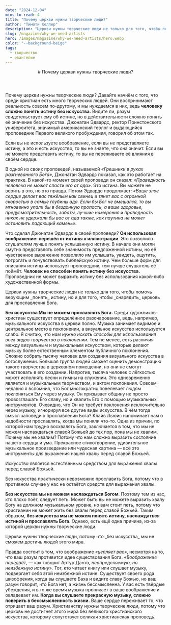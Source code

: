```yaml
---
date: "2024-12-04"
mins-to-read: 4
title: "Почему церкви нужны творческие люди?"
author: "Тимоти Келлер"
description: "Церкви нужны творческие люди не только для того, чтобы помочь верующим понять истину, но и для того, чтобы снарядить церковь для прославления Бога."
slug: /magazine/why-we-need-artists
hero: /images/magazine/why-we-need-artists/hero.webp
color: "--background-beige"
tags:
  - творчество
  - евангелие
---
```


<Header
  src="/images/magazine/why-we-need-artists/hero.webp"
  title="Почему церкви нужны творческие люди?"
  date="2024-12-04"
  author="Тимоти Келлер"
>
  # Почему церкви нужны творческие люди?
</Header>

Почему церкви нужны творческие люди? Давайте начнём с того, что среди христиан есть много творческих людей. Они воспринимают реальность совсем по-другому, и мы нуждаемся в них, ведь **человеку сложно понять истину без искусства.** Видите ли, разум свидетельствует ему об истине,
но в действительности сложно понять её значение без искусства. Джонатан Эдвардс, ректор
Принстонского университета, значимый американский теолог и выдающийся проповедник Первого великого
пробуждения, говорил об этом так.

<Quote author="Джонатан Эдвардс">
  Если вы не используете воображение, если вы не представляете истину, а это и есть искусство, то вы не знаете,
  что она значит. Если вы не можете представить истину, то вы не переживаете её влияния в своём сердце.
</Quote>

В одной из своих проповедей, называемой _«Грешники в руках разгневанного Бога»_, Джонатан Эдвардс показал, как это работает на практике. В какой-то момент своей проповеди он сказал: _«Праведность человека не может спасти его от ада»._ Это истина. Вы можете не верить в это, но это правда. Потом Эдвардс продолжает: _«Ваше злое сердце делает вас тяжёлым как свинец и тянет вас с огромной скоростью в самые глубины ада.
Если бы Бог не вмешался, то вы мгновенно упали бы в бездонную пропасть, а ваше здоровье, предусмотрительность, заботы, лучшие намерения и праведность никак не удержали бы вас от ада также, как паутина не может остановить падающий камень»._

Что сделал Джонатан Эдвардс в своей проповеди? **Он использовал воображение: перешёл от истины к иллюстрации**. Это позволило слушателям лучше понять услышанную истину.
В начале они могли смутно представлять себе значимость предложенной истины, но её чувственное выражение позволило им услышать, увидеть, ощутить, потрогать и почувствовать библейскую истину.
Чем больше форм для описания истины использует проповедник, тем лучше слушатель её поймёт. **Человек не способен понять истину без искусства.** Проповедник не может выразить истину без использования какой-либо художественной формы.

<ColoredTextBlock color="--accent-pink">
  Церкви нужны творческие люди не только для того, чтобы помочь верующим _понять_ истину, но и для того, чтобы _снарядить_ церковь для прославления Бога.
</ColoredTextBlock>

**Без искусства Мы не можем прославлять Бога.** Среди художников-христиан существует определённое разочарование, ведь, например, музыкального искусства в церкви полно. Музыка занимает видимое и центральное место в поклонении, а визуальное искусство используется слабо.
Я считаю, что _нам нужно искать способы для использования всех видов творчества в поклонении._ Тем не менее, есть различия между визуальным и музыкальным искусством, которые делают музыку более естественным элементом публичного поклонения. Сложно собрать тысячу
человек для создания визуального искусства в богослужении. Большая группа людей сможет оценить демонстрацию такого творчества в церковном помещении, но они не смогут участвовать в его создании. Напротив, тысяча человек с лёгкостью может исполнять песни и гимны на служении.
Это одновременно является и музыкальным творчеством, и актом поклонения. Совсем недавно я вспомнил, что Бог многократно повелевает людям поклоняться Ему через музыку. Он призывает общину не просто провозглашать Его славу, но и хвалить Его с помощью музыкальных инструментов.
Очевидно, что Он не требует поклонения исключительно через музыку, игнорируя все другие виды искусства. В чём тогда смысл заповеди о прославлении Бога? Клайв Льюис напоминает нам о надобности прославлять, когда мы поняли что-то. Одна из причин, по которой нам трудно
восхвалять Бога, заключается в том, что мы не можем наслаждаться славой Божьей до тех пор, пока мы не хвалим. Почему мы не хвалим? Потому что нам сложно выразить состояние нашего сердца и ума. Прекрасное стихотворение, удивительное музыкальное произведение или
чудесная картина — всё это инструменты для выражения нашей хвалы перед славой Божьей.

<Thought>
  Искусство является <HighlightedTextBlock color="--accent-pink">естественным средством</HighlightedTextBlock> для выражения хвалы перед славой Божьей.
</Thought>

Без искусства практически невозможно прославить Бога, потому что в противном случае у нас не остаётся средств для выражения хвалы.

**Без искусства мы не можем наслаждаться Богом**. Поэтому тем из нас, кто плохо поёт, следует петь. Может быть вы не можете выразить хвалу Богу на должном музыкальном уровне, но
вам стоит петь, потому что христианин не может жить без хвалы перед славой Божьей. Таким образом, **без искусства мы не можем понять истину, наслаждаться истиной и прославлять Бога**.
Однако, есть ещё одна причина, из-за которой церкви нужны творческие люди.

<ColoredTextBlock color="--accent-pink">
  Церкви нужны творческие люди, потому что _без искусства_ мы не сможем достичь людей этого мира.
</ColoredTextBlock>

Правда состоит в том, что воображение _«цепляет вас»_, несмотря на то, что ваш разум противится идее существования Бога. _«Воображение передаёт_, — как говорит Артур Данто, _неопределяемую, но неизбежную истину»._
Тот, кто читает книгу или слушает музыку, подвергает себя этой неизбежной истине. Существует своего рода шизофрения, когда вы слушаете Баха и видите славу Божью,
но ваш разум говорит, что Бога нет, а жизнь бессмысленна. У вас есть твёрдые убеждения, и в то же время музыка
проникает в ваше воображение и овладевает им. **Когда вы слушаете прекрасную музыку, сложно поверить в бессмысленность жизни.**
Ваше сердце переживает то, что отрицает ваш разум. Христианству нужны творческие люди, потому что церковь не достигнет этого мира без великого христианского искусства, которому сопутствует великая христианская проповедь.
